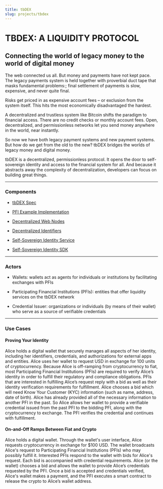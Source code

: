 ```yaml
---
title: tbDEX
slug: projects/tbdex
---
```


<div class="prose prose-pink">

# TBDEX: A LIQUIDITY PROTOCOL

## Connecting the world of legacy money to the world of digital money

The web connected us all. But money and payments have not kept pace. The legacy payments system is held together with proverbial duct tape that masks fundamental problems:; final settlement of payments is slow, expensive, and never quite final.

Risks get priced in as expensive account fees – or exclusion from the system itself. This hits the most economically disadvantaged the hardest.

A decentralized and trustless system like Bitcoin shifts the paradigm to financial access. There are no credit checks or monthly account fees. Open, decentralized, and permissionless networks let you send money anywhere in the world, near instantly.

So now we have both legacy payment systems and new payment systems. But how do we get from the old to the new? tbDEX bridges the worlds of legacy money and digital money.

tbDEX is a decentralized, permissionless protocol. It opens the door to self-sovereign identity and access to the financial system for all. And because it abstracts away the complexity of decentralization, developers can focus on building great things.

---

### Components

- [tbDEX Spec](/components/tbdex-protocol/lib/README)

- [PFI Example Implementation](/components/tbdex-protocol/pfi-mock-impl/README)

- [Decentralized Web Nodes](/components/dwn-sdk-js/README)

- [Decentralized Identifiers](https://identity.foundation/ion/)

- [Self-Sovereign Identity Service](/components/ssi-service/README)

- [Self-Sovereign Identity SDK](/components/ssi-sdk/README)

---

### Actors

- Wallets: wallets act as agents for individuals or institutions by facilitating exchanges with PFIs

- Participating Financial Institutions (PFIs): entities that offer liquidity services on the tbDEX network

- Credential Issuer: organizations or individuals (by means of their wallet) who serve as a source of verifiable credentials

---

### Use Cases

#### Proving Your Identity

Alice holds a digital wallet that securely manages all aspects of her identity, including her identifiers, credentials, and authorizations for external apps and entities. Alice uses her wallet to request USD in exchange for 100 units of cryptocurrency. Because Alice is off-ramping from cryptocurrency to fiat, most Participating Financial Institutions (PFIs) are required to verify Alice’s identity in order to fulfill their regulatory and compliance obligations. PFIs that are interested in fulfilling Alice’s request reply with a bid as well as their identity verification requirements for fulfillment. Alice chooses a bid which will need Know Your Customer (KYC) information (such as name, address, date of birth). Alice has already provided all of the necessary information to another PFI in the past. So Alice allows her wallet to provide a verifiable credential issued from the past PFI to the bidding PFI, along with the cryptocurrency to exchange. The PFI verifies the credential and continues with fulfillment.

#### On-and-Off Ramps Between Fiat and Crypto

Alice holds a digital wallet. Through the wallet's user interface, Alice requests cryptocurrency in exchange for $100 USD. The wallet broadcasts Alice's request to Participating Financial Institutions (PFIs) who may possibly fulfill it. Interested PFIs respond to the wallet with bids for Alice's request. Each bid is accompanied with credential requirements. Alice (or the wallet) chooses a bid and allows the wallet to provide Alice’s credentials requested by the PFI. Once a bid is accepted and credentials verified, Alice's wallet makes a payment, and the PFI executes a smart contract to release the crypto to Alice’s wallet address.

<!--stackedit_data:
eyJoaXN0b3J5IjpbLTIzNzIyNjk0NSw3MTI0MzI1NzEsLTcwND
E3MTMzMiwxMTIwNTg1ODM2LDM3OTQ3NzU4NF19
-->

</div>
